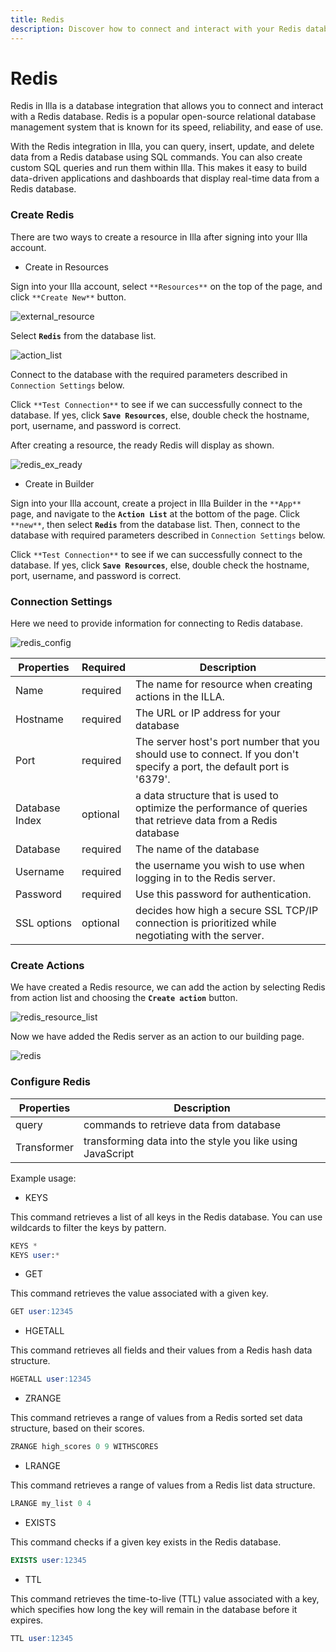 ```yaml
---
title: Redis
description: Discover how to connect and interact with your Redis database using ILLA Cloud's database integration feature. Check out this guide for more details.
---
```


# Redis

Redis in Illa is a database integration that allows you to connect and interact with a Redis database. Redis is a popular open-source relational database management system that is known for its speed, reliability, and ease of use.

With the Redis integration in Illa, you can query, insert, update, and delete data from a Redis database using SQL commands. You can also create custom SQL queries and run them within Illa. This makes it easy to build data-driven applications and dashboards that display real-time data from a Redis database.

### Create Redis

There are two ways to create a resource in Illa after signing into your Illa account.

-   Create in Resources

Sign into your Illa account, select `**Resources**` on the top of the page, and click `**Create New**` button.

![external_resource](https://cdn.illacloud.com/official-website/img/docs/external_resource.png)

Select **`Redis`** from the database list.

![action_list](https://cdn.illacloud.com/official-website/img/docs/action_list.png)

Connect to the database with the required parameters described in `Connection Settings` below.

Click `**Test Connection**` to see if we can successfully connect to the database. If yes, click **`Save Resources`**, else, double check the hostname, port, username, and password is correct.

After creating a resource, the ready Redis will display as shown.

![redis_ex_ready](https://cdn.illacloud.com/official-website/img/docs/redis_ex_ready.png)

-   Create in Builder

Sign into your Illa account, create a project in Illa Builder in the `**App**` page, and navigate to the **`Action List`** at the bottom of the page. Click `**new**`, then select **`Redis`** from the database list. Then, connect to the database with required parameters described in `Connection Settings` below.

Click `**Test Connection**` to see if we can successfully connect to the database. If yes, click **`Save Resources`**, else, double check the hostname, port, username, and password is correct.

### Connection Settings

Here we need to provide information for connecting to Redis database.

![redis_config](https://cdn.illacloud.com/official-website/img/docs/redis_config.png)

| Properties     | Required | Description                                                                                                            |
| -------------- | -------- | ---------------------------------------------------------------------------------------------------------------------- |
| Name           | required | The name for resource when creating actions in the ILLA.                                                               |
| Hostname       | required | The URL or IP address for your database                                                                                |
| Port           | required | The server host's port number that you should use to connect. If you don't specify a port, the default port is '6379'. |
| Database Index | optional | a data structure that is used to optimize the performance of queries that retrieve data from a Redis database          |
| Database       | required | The name of the database                                                                                               |
| Username       | required | the username you wish to use when logging in to the Redis server.                                                      |
| Password       | required | Use this password for authentication.                                                                                  |
| SSL options    | optional | decides how high a secure SSL TCP/IP connection is prioritized while negotiating with the server.                      |

### Create Actions

We have created a Redis resource, we can add the action by selecting Redis from action list and choosing the **`Create action`** button.

![redis_resource_list](https://cdn.illacloud.com/official-website/img/docs/redis_resource_list.png)

Now we have added the Redis server as an action to our building page.

![redis](https://cdn.illacloud.com/official-website/img/docs/redis.png)

### Configure Redis

| Properties  | Description                                                |
| ----------- | ---------------------------------------------------------- |
| query       | commands to retrieve data from database                    |
| Transformer | transforming data into the style you like using JavaScript |

Example usage:

-   KEYS

This command retrieves a list of all keys in the Redis database. You can use wildcards to filter the keys by pattern.

```sql
KEYS *
KEYS user:*
```

-   GET

This command retrieves the value associated with a given key.

```sql
GET user:12345
```

-   HGETALL

This command retrieves all fields and their values from a Redis hash data structure.

```sql
HGETALL user:12345
```

-   ZRANGE

This command retrieves a range of values from a Redis sorted set data structure, based on their scores.

```sql
ZRANGE high_scores 0 9 WITHSCORES
```

-   LRANGE

This command retrieves a range of values from a Redis list data structure.

```sql
LRANGE my_list 0 4
```

-   EXISTS

This command checks if a given key exists in the Redis database.

```sql
EXISTS user:12345
```

-   TTL

This command retrieves the time-to-live (TTL) value associated with a key, which specifies how long the key will remain in the database before it expires.

```sql
TTL user:12345
```
